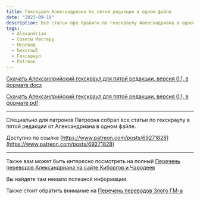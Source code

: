 ```yaml
---
title: Гекскраул Александриана по пятой редакции в одном файле
date: "2023-09-19"
description: Все статьи про правила по гекскраулу Александриана в одном файле
tags:
  - Alexandrian
  - Советы Мастеру
  - Перевод
  - hexcrawl
  - Гекскраул
  - Patreon
---
```


[Скачать Алексанлрийский гекскраул для пятой редакции, версия 0.1, в формате docx](/files/downloads/ALEXANDRIAN-HEXCRAWL-5E-V01.docx)

[Скачать Алексанлрийский гекскраул для пятой редакции, версия 0.1, в формате pdf](/files/downloads/ALEXANDRIAN-HEXCRAWL-5E-V01.pdf)

---

Специально для патронов Патреона собрал все статьи по гекскраулу в пятой редакции от Александриана в одном файле.

Доступно по ссылке [https://www.patreon.com/posts/69271828](https://www.patreon.com/posts/69271828)

---

Также вам может быть интересно посмотреть на полный
[Перечень переводов Александриана на сайте Киборгов и Чародеев](/posts/translations/alexandrian-index)

Вы найдете там немало полезной информации.

Также стоит обратить внимание на [Перечень переводов Злого ГМ-а](/posts/translations/angrygm-index)

